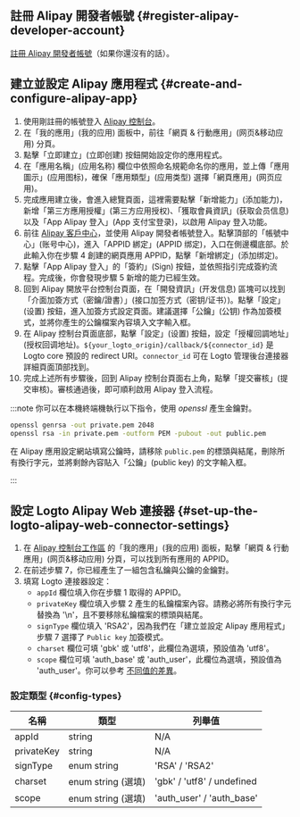 ## 註冊 Alipay 開發者帳號 \{#register-alipay-developer-account}

[註冊 Alipay 開發者帳號](https://certifyweb.alipay.com/certify/reg/guide#/)（如果你還沒有的話）。

## 建立並設定 Alipay 應用程式 \{#create-and-configure-alipay-app}

1. 使用剛註冊的帳號登入 [Alipay 控制台](https://open.alipay.com/)。
2. 在「我的應用」(我的应用) 面板中，前往「網頁 & 行動應用」(网页&移动应用) 分頁。
3. 點擊「立即建立」(立即创建) 按鈕開始設定你的應用程式。
4. 在「應用名稱」(应用名称) 欄位中依照命名規範命名你的應用，並上傳「應用圖示」(应用图标)，確保「應用類型」(应用类型) 選擇「網頁應用」(网页应用)。
5. 完成應用建立後，會進入總覽頁面，這裡需要點擊「新增能力」(添加能力)，新增「第三方應用授權」(第三方应用授权)、「獲取會員資訊」(获取会员信息) 以及「App Alipay 登入」(App 支付宝登录)，以啟用 Alipay 登入功能。
6. 前往 [Alipay 客戶中心](https://b.alipay.com/index2.htm)，並使用 Alipay 開發者帳號登入。點擊頂部的「帳號中心」(账号中心)，進入「APPID 綁定」(APPID 绑定)，入口在側邊欄底部。於此輸入你在步驟 4 創建的網頁應用 APPID，點擊「新增綁定」(添加绑定)。
7. 點擊「App Alipay 登入」的「簽約」(Sign) 按鈕，並依照指引完成簽約流程。完成後，你會發現步驟 5 新增的能力已經生效。
8. 回到 Alipay 開放平台控制台頁面，在「開發資訊」(开发信息) 區塊可以找到「介面加簽方式（密鑰/證書）」(接口加签方式（密钥/证书）)。點擊「設定」(设置) 按鈕，進入加簽方式設定頁面。建議選擇「公鑰」(公钥) 作為加簽模式，並將你產生的公鑰檔案內容填入文字輸入框。
9. 在 Alipay 控制台頁面底部，點擊「設定」(设置) 按鈕，設定「授權回調地址」(授权回调地址)。`${your_logto_origin}/callback/${connector_id}` 是 Logto core 預設的 redirect URI。`connector_id` 可在 Logto 管理後台連接器詳細頁面頂部找到。
10. 完成上述所有步驟後，回到 Alipay 控制台頁面右上角，點擊「提交審核」(提交审核)。審核通過後，即可順利啟用 Alipay 登入流程。

:::note
你可以在本機終端機執行以下指令，使用 _openssl_ 產生金鑰對。

```bash
openssl genrsa -out private.pem 2048
openssl rsa -in private.pem -outform PEM -pubout -out public.pem
```

在 Alipay 應用設定網站填寫公鑰時，請移除 `public.pem` 的標頭與結尾，刪除所有換行字元，並將剩餘內容貼入「公鑰」(public key) 的文字輸入框。

:::

## 設定 Logto Alipay Web 連接器 \{#set-up-the-logto-alipay-web-connector-settings}

1. 在 [Alipay 控制台工作區](https://open.alipay.com/dev/workspace) 的「我的應用」(我的应用) 面板，點擊「網頁 & 行動應用」(网页&移动应用) 分頁，可以找到所有應用的 APPID。
2. 在前述步驟 7，你已經產生了一組包含私鑰與公鑰的金鑰對。
3. 填寫 Logto 連接器設定：
   - `appId` 欄位填入你在步驟 1 取得的 APPID。
   - `privateKey` 欄位填入步驟 2 產生的私鑰檔案內容。請務必將所有換行字元替換為 '\n'，且不要移除私鑰檔案的標頭與結尾。
   - `signType` 欄位填入 'RSA2'，因為我們在「建立並設定 Alipay 應用程式」步驟 7 選擇了 `Public key` 加簽模式。
   - `charset` 欄位可填 'gbk' 或 'utf8'，此欄位為選填，預設值為 'utf8'。
   - `scope` 欄位可填 'auth_base' 或 'auth_user'，此欄位為選填，預設值為 'auth_user'。你可以參考 [不同值的差異](https://opendocs.alipay.com/fw/api/105942)。

### 設定類型 \{#config-types}

| 名稱       | 類型               | 列舉值                     |
| ---------- | ------------------ | -------------------------- |
| appId      | string             | N/A                        |
| privateKey | string             | N/A                        |
| signType   | enum string        | 'RSA' / 'RSA2'             |
| charset    | enum string (選填) | 'gbk' / 'utf8' / undefined |
| scope      | enum string (選填) | 'auth_user' / 'auth_base'  |
